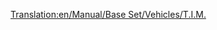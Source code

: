 [[Translation:en/Manual/Base Set/Vehicles/T.I.M.]]
{{nl/Treinen|Naam=T.I.M.
|Afbeelding=[[File:en/Tim.png]]
|Kosten=£46,875 ($93.750)
|Snelheid=241 km/h (150 mph)
|Gewicht=90 t
|Kracht=7,000 hp (5.220 kW)
|Onderhoudskosten=£3,374 ($6.748)
|Ontworpen=1984
|Levensduur=25
|Capaciteit=n.v.t.
|Omschrijving=Dit is een tweedelige locomotief, en kan tot 64 km/h sneller dan de vorige beste elektrische trein, de [[nl/Manual/Base Set/Vehicles/SH "40"|SH "40"]]. Er is nog één snellere elektrische locomotief beschikbaar, de [[nl/Manual/Base Set/Vehicles/AsiaStar|AsiaStar]].
|Real-life=Dit is de Transport Tycoon vergelijking van een vroege model van de Franse [https://www.wikipedia.org/wiki/TGV TGV] (Train à Grande Vitesse).
}}